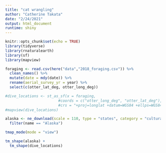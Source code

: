 ```yaml
---
title: "cat wrangling"
author: "Catherine Takata"
date: "2/24/2021"
output: html_document
runtime: shiny
---
```


```r
knitr::opts_chunk$set(echo = TRUE)
library(tidyverse)
library(rnaturalearth)
library(sf)
library(mapview)
```

```r
foraging <- read.csv(here("data","2018_foraging.csv")) %>% 
  clean_names() %>% 
  mutate(date = mdy(date)) %>% 
  rename(aerial_survey_yr = year) %>% 
  select(c(otter_lat_deg, otter_long_deg))
```

```r
#dive_locations <- st_as_sf(x = foraging, 
                        #coords = c("otter_long_deg", "otter_lat_deg"),
                        #crs = "+proj=longlat +datum=WGS84 +ellps=WGS84 +towgs84=0,0,0")
#mapview(dive_locations)
```

```r
alaska <- ne_download(scale = 110, type = "states", category = "cultural", returnclass = "sf") %>%
  filter(name == "Alaska")
```


```r
tmap_mode(mode = "view")

tm_shape(alaska) +
  tm_shape(dive_locations)
```

